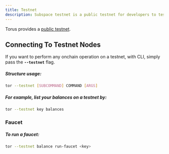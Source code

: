 ```yaml
---
title: Testnet
description: Subspace testnet is a public testnet for developers to test their applications and smart contracts.
---
```


Torus provides a [public testnet](https://telemetry.testnet.torus.network/#/todo).

## Connecting To Testnet Nodes

If you want to perform any onchain operation on a testnet, with CLI, simply pass the **`--testnet`** flag.

##### Structure usage:

```bash
tor --testnet [SUBCOMMAND] COMMAND [ARGS]
```

##### For example, list your balances on a testnet by:

```bash
tor --testnet key balances
```

### Faucet

##### To run a faucet:

```bash
tor --testnet balance run-faucet <key>
```
